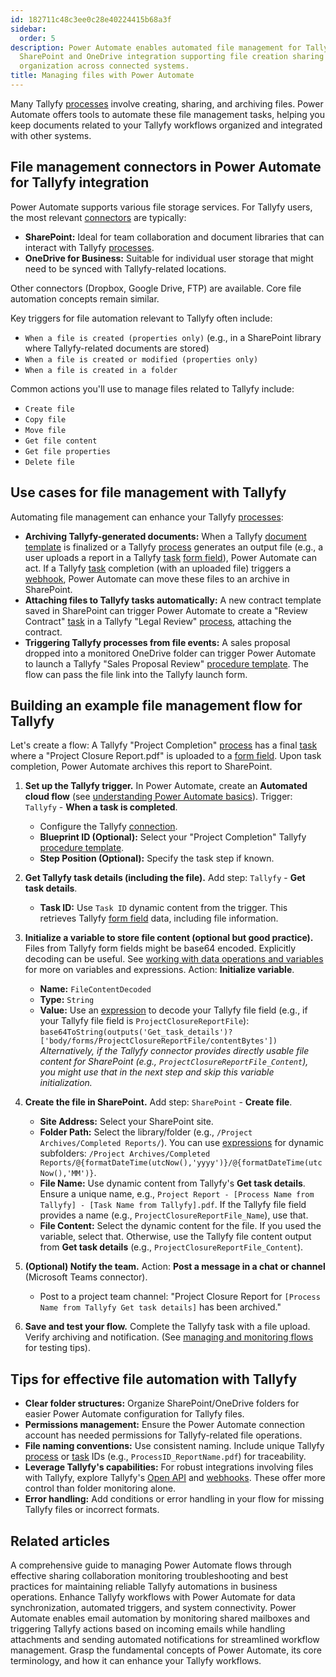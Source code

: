```yaml
---
id: 182711c48c3ee0c28e40224415b68a3f
sidebar:
  order: 5
description: Power Automate enables automated file management for Tallyfy workflows through
  SharePoint and OneDrive integration supporting file creation sharing archiving and
  organization across connected systems.
title: Managing files with Power Automate
---
```



Many Tallyfy [processes](/products/pro/tracking-and-tasks/processes/) involve creating, sharing, and archiving files. Power Automate offers tools to automate these file management tasks, helping you keep documents related to your Tallyfy workflows organized and integrated with other systems.

## File management connectors in Power Automate for Tallyfy integration

Power Automate supports various file storage services. For Tallyfy users, the most relevant [connectors](/products/pro/integrations/middleware/power-automate/understanding-power-automate-basics/) are typically:

*   **SharePoint:** Ideal for team collaboration and document libraries that can interact with Tallyfy [processes](/products/pro/tracking-and-tasks/processes/).
*   **OneDrive for Business:** Suitable for individual user storage that might need to be synced with Tallyfy-related locations.

Other connectors (Dropbox, Google Drive, FTP) are available. Core file automation concepts remain similar.

Key triggers for file automation relevant to Tallyfy often include:

*   `When a file is created (properties only)` (e.g., in a SharePoint library where Tallyfy-related documents are stored)
*   `When a file is created or modified (properties only)`
*   `When a file is created in a folder`

Common actions you'll use to manage files related to Tallyfy include:

*   `Create file`
*   `Copy file`
*   `Move file`
*   `Get file content`
*   `Get file properties`
*   `Delete file`

## Use cases for file management with Tallyfy

Automating file management can enhance your Tallyfy [processes](/products/pro/tracking-and-tasks/processes/):

*   **Archiving Tallyfy-generated documents:** When a Tallyfy [document template](/products/pro/documenting/documents/) is finalized or a Tallyfy [process](/products/pro/tracking-and-tasks/processes/) generates an output file (e.g., a user uploads a report in a Tallyfy [task](/products/pro/tracking-and-tasks/tasks/) [form field](/products/pro/tracking-and-tasks/tasks/what-are-form-fields-in-tallyfy/)), Power Automate can act. If a Tallyfy [task](/products/pro/tracking-and-tasks/tasks/) completion (with an uploaded file) triggers a [webhook](/products/pro/integrations/webhooks/), Power Automate can move these files to an archive in SharePoint.
*   **Attaching files to Tallyfy tasks automatically:** A new contract template saved in SharePoint can trigger Power Automate to create a "Review Contract" [task](/products/pro/tracking-and-tasks/tasks/) in a Tallyfy "Legal Review" [process](/products/pro/tracking-and-tasks/processes/), attaching the contract.
*   **Triggering Tallyfy processes from file events:** A sales proposal dropped into a monitored OneDrive folder can trigger Power Automate to launch a Tallyfy "Sales Proposal Review" [procedure template](/products/pro/documenting/templates/). The flow can pass the file link into the Tallyfy launch form.

## Building an example file management flow for Tallyfy

Let's create a flow: A Tallyfy "Project Completion" [process](/products/pro/tracking-and-tasks/processes/) has a final [task](/products/pro/tracking-and-tasks/tasks/) where a "Project Closure Report.pdf" is uploaded to a [form field](/products/pro/tracking-and-tasks/tasks/what-are-form-fields-in-tallyfy/). Upon task completion, Power Automate archives this report to SharePoint.

<Steps>

1.  **Set up the Tallyfy trigger.**
    In Power Automate, create an **Automated cloud flow** (see [understanding Power Automate basics](/products/pro/integrations/middleware/power-automate/understanding-power-automate-basics/)).
    Trigger: `Tallyfy` - **When a task is completed**.
    *   Configure the Tallyfy [connection](/products/pro/integrations/middleware/power-automate/how-can-i-integrate-tallyfy-with-microsoft-power-automate/).
    *   **Blueprint ID (Optional):** Select your "Project Completion" Tallyfy [procedure template](/products/pro/documenting/templates/).
    *   **Step Position (Optional):** Specify the task step if known.

2.  **Get Tallyfy task details (including the file).**
    Add step: `Tallyfy` - **Get task details**.
    *   **Task ID:** Use `Task ID` dynamic content from the trigger.
    This retrieves Tallyfy [form field](/products/pro/tracking-and-tasks/tasks/what-are-form-fields-in-tallyfy/) data, including file information.



3.  **Initialize a variable to store file content (optional but good practice).**
    Files from Tallyfy form fields might be base64 encoded. Explicitly decoding can be useful. See [working with data operations and variables](/products/pro/integrations/middleware/power-automate/working-with-data-operations-and-variables/) for more on variables and expressions.
    Action: **Initialize variable**.
    *   **Name:** `FileContentDecoded`
    *   **Type:** `String`
    *   **Value:** Use an [expression](/products/pro/integrations/middleware/power-automate/advanced-conditions-and-expressions/) to decode your Tallyfy file field (e.g., if your Tallyfy file field is `ProjectClosureReportFile`):
        `base64ToString(outputs('Get_task_details')?['body/forms/ProjectClosureReportFile/contentBytes'])`
        *Alternatively, if the Tallyfy connector provides directly usable file content for SharePoint (e.g., `ProjectClosureReportFile_Content`), you might use that in the next step and skip this variable initialization.* 

4.  **Create the file in SharePoint.**
    Add step: `SharePoint` - **Create file**.
    *   **Site Address:** Select your SharePoint site.
    *   **Folder Path:** Select the library/folder (e.g., `/Project Archives/Completed Reports/`). You can use [expressions](/products/pro/integrations/middleware/power-automate/advanced-conditions-and-expressions/) for dynamic subfolders: `/Project Archives/Completed Reports/@{formatDateTime(utcNow(),'yyyy')}/@{formatDateTime(utcNow(),'MM')}`.
    *   **File Name:** Use dynamic content from Tallyfy's **Get task details**. Ensure a unique name, e.g., `Project Report - [Process Name from Tallyfy] - [Task Name from Tallyfy].pdf`. If the Tallyfy file field provides a name (e.g., `ProjectClosureReportFile_Name`), use that.
    *   **File Content:** Select the dynamic content for the file. If you used the variable, select that. Otherwise, use the Tallyfy file content output from **Get task details** (e.g., `ProjectClosureReportFile_Content`).



5.  **(Optional) Notify the team.**
    Action: **Post a message in a chat or channel** (Microsoft Teams connector).
    *   Post to a project team channel: "Project Closure Report for `[Process Name from Tallyfy Get task details]` has been archived."

6.  **Save and test your flow.**
    Complete the Tallyfy task with a file upload. Verify archiving and notification. (See [managing and monitoring flows](/products/pro/integrations/middleware/power-automate/managing-and-monitoring-power-automate-flows/) for testing tips).

</Steps>

## Tips for effective file automation with Tallyfy

*   **Clear folder structures:** Organize SharePoint/OneDrive folders for easier Power Automate configuration for Tallyfy files.
*   **Permissions management:** Ensure the Power Automate connection account has needed permissions for Tallyfy-related file operations.
*   **File naming conventions:** Use consistent naming. Include unique Tallyfy [process](/products/pro/tracking-and-tasks/processes/) or [task](/products/pro/tracking-and-tasks/tasks/) IDs (e.g., `ProcessID_ReportName.pdf`) for traceability.
*   **Leverage Tallyfy's capabilities:** For robust integrations involving files with Tallyfy, explore Tallyfy's [Open API](/products/pro/integrations/open-api/) and [webhooks](/products/pro/integrations/webhooks/). These offer more control than folder monitoring alone.
*   **Error handling:** Add conditions or error handling in your flow for missing Tallyfy files or incorrect formats.


## Related articles
<CardGrid>
<LinkTitleCard header="<b>Power Automate > Managing and monitoring Power Automate flows</b>" href="/products/pro/integrations/middleware/power-automate/managing-and-monitoring-power-automate-flows/" > A comprehensive guide to managing Power Automate flows through effective sharing collaboration monitoring troubleshooting and best practices for maintaining reliable Tallyfy automations in business operations. </LinkTitleCard>
<LinkTitleCard header="<b>Middleware > Power Automate</b>" href="/products/pro/integrations/middleware/power-automate/" > Enhance Tallyfy workflows with Power Automate for data synchronization, automated triggers, and system connectivity. </LinkTitleCard>
<LinkTitleCard header="<b>Power Automate > Working with email automation in Power Automate</b>" href="/products/pro/integrations/middleware/power-automate/working-with-email-automation-in-power-automate/" > Power Automate enables email automation by monitoring shared mailboxes and triggering Tallyfy actions based on incoming emails while handling attachments and sending automated notifications for streamlined workflow management. </LinkTitleCard>
<LinkTitleCard header="<b>Power Automate > Understanding Power Automate basics</b>" href="/products/pro/integrations/middleware/power-automate/understanding-power-automate-basics/" > Grasp the fundamental concepts of Power Automate, its core terminology, and how it can enhance your Tallyfy workflows. </LinkTitleCard>
</CardGrid>